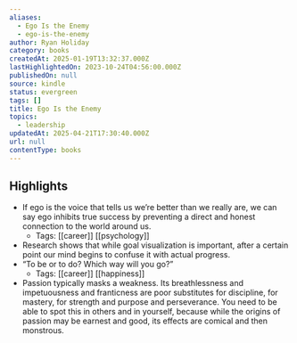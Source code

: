 ```yaml
---
aliases:
  - Ego Is the Enemy
  - ego-is-the-enemy
author: Ryan Holiday
category: books
createdAt: 2025-01-19T13:32:37.000Z
lastHighlightedOn: 2023-10-24T04:56:00.000Z
publishedOn: null
source: kindle
status: evergreen
tags: []
title: Ego Is the Enemy
topics:
  - leadership
updatedAt: 2025-04-21T17:30:40.000Z
url: null
contentType: books
---
```

## Highlights

- If ego is the voice that tells us we’re better than we really are, we can say ego inhibits true success by preventing a direct and honest connection to the world around us.
  - Tags: [[career]] [[psychology]]
- Research shows that while goal visualization is important, after a certain point our mind begins to confuse it with actual progress.
- “To be or to do? Which way will you go?”
  - Tags: [[career]] [[happiness]]
- Passion typically masks a weakness. Its breathlessness and impetuousness and franticness are poor substitutes for discipline, for mastery, for strength and purpose and perseverance. You need to be able to spot this in others and in yourself, because while the origins of passion may be earnest and good, its effects are comical and then monstrous.

